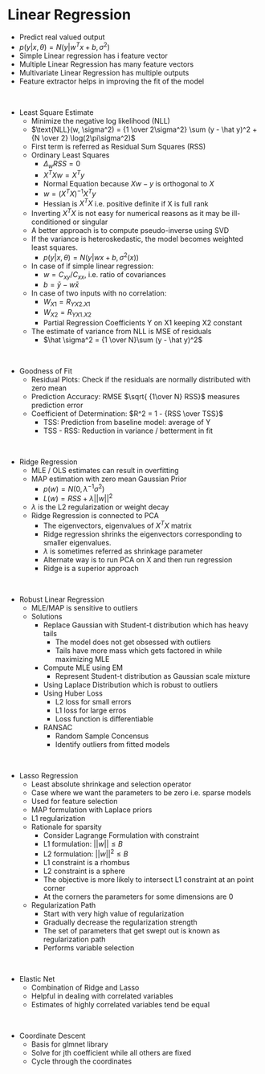 # Linear Regression

- Predict real valued output
- $p(y | x, \theta) = N(y | w^Tx +b, \sigma^2)$
- Simple Linear regression has i feature vector
- Multiple Linear Regression has many feature vectors
- Multivariate Linear Regression has multiple outputs
- Feature extractor helps in improving the fit of the model

\

- Least Square Estimate
    - Minimize the negative log likelihood (NLL)
    - $\text{NLL}(w, \sigma^2) = {1 \over 2\sigma^2} \sum (y - \hat y)^2 + {N \over 2} \log(2\pi\sigma^2)$
    - First term is referred as Residual Sum Squares (RSS) 
    - Ordinary Least Squares
        - $\Delta_w RSS = 0$
        - $X^TXw = X^Ty$
        - Normal Equation because $Xw - y$ is orthogonal to $X$
        - $w = (X^TX)^{-1}X^Ty$
        - Hessian is $X^TX$ i.e. positive definite if X is full rank
    - Inverting $X^TX$ is not easy for numerical reasons as it may be ill-conditioned or singular
    - A better approach is to compute pseudo-inverse using SVD
    - If the variance is heteroskedastic, the model becomes weighted least squares.
        - $p(y|x, \theta) = N(y| wx +b, \sigma^2(x))$ 
    - In case of if simple linear regression:
        - $w = C_{xy} / C_{xx}$, i.e. ratio of covariances
        - $b = \bar y - w \bar x$
    - In case of two inputs with no correlation:
        - $W_{X1} = R_{YX2.X1}$
        - $W_{X2} = R_{YX1.X2}$
        - Partial Regression Coefficients Y on X1 keeping X2 constant
    - The estimate of variance from NLL is MSE of residuals
        - $\hat \sigma^2 = {1 \over N}\sum (y - \hat y)^2$
        
\

- Goodness of Fit
    - Residual Plots: Check if the residuals are normally distributed with zero mean
    - Prediction Accuracy: RMSE $\sqrt{ {1\over N} RSS}$ measures prediction error
    - Coefficient of Determination: $R^2 = 1 - {RSS \over TSS}$
        - TSS: Prediction from baseline model: average of Y
        - TSS - RSS: Reduction in variance / betterment in fit 

\

- Ridge Regression
    - MLE / OLS estimates can result in overfitting
    - MAP estimation with zero mean Gaussian Prior
        - $p(w) = N(0, \lambda^{-1}\sigma^2)$
        - $L(w) = RSS + \lambda ||w||^2$
    - $\lambda$ is the L2 regularization or weight decay
    - Ridge Regression is connected to PCA
        - The eigenvectors, eigenvalues of $X^TX$ matrix
        - Ridge regression shrinks the eigenvectors corresponding to smaller eigenvalues.
        - $\lambda$ is sometimes referred as shrinkage parameter
        - Alternate way is to run PCA on X and then run regression
        - Ridge is a superior approach

\

- Robust Linear Regression
    - MLE/MAP is sensitive to outliers
    - Solutions
        - Replace Gaussian with Student-t distribution which has heavy tails
            - The model does not get obsessed with outliers
            - Tails have more mass which gets factored in while maximizing MLE
        - Compute MLE using EM
            - Represent Student-t distribution as Gaussian scale mixture
        - Using Laplace Distribution which is robust to outliers
        - Using Huber Loss
            - L2 loss for small errors
            - L1 loss for large erros
            - Loss function is differentiable
        - RANSAC
            - Random Sample Concensus
            - Identify outliers from fitted models
            
\
      
- Lasso Regression
    - Least absolute shrinkage and selection operator
    - Case where we want the parameters to be zero i.e. sparse models
    - Used for feature selection
    - MAP formulation with Laplace priors
    - L1 regularization
    - Rationale for sparsity
        - Consider Lagrange Formulation with constraint
        - L1 formulation: $||w|| \le B$
        - L2 formulation: $||w||^2 \le B$
        - L1 constraint is a rhombus
        - L2 constraint is a sphere
        - The objective is more likely to intersect L1 constraint at an point corner
        - At the corners the parameters for some dimensions are 0
    - Regularization Path
        - Start with very high value of regularization
        - Gradually decrease the regularization strength
        - The set of parameters that get swept out is known as regularization path
        - Performs variable selection
        
\
   
- Elastic Net
    - Combination of Ridge and Lasso
    - Helpful in dealing with correlated variables
    - Estimates of highly correlated variables tend be equal

\

- Coordinate Descent
    - Basis for glmnet library
    - Solve for jth coefficient while all others are fixed
    - Cycle through the coordinates
        

